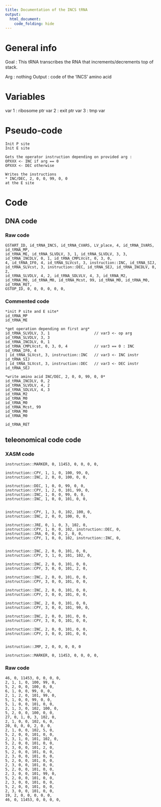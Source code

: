 ```yaml
---
title: Documentation of the INCS tRNA
output: 
  html_document:
    code_folding: hide
---
```



# General info

Goal : This tRNA transcribes the RNA that increments/decrements top of stack.


Arg : nothing
Output : code of the 'INCS' amino acid

# Variables

var 1 : ribosome ptr
var 2 : exit ptr
var 3 : tmp var

# Pseudo-code

```pseudo
Init P site
Init E site

Gets the operator instruction depending on provided arg :
OPXXX <- INC if arg == 0
OPXXX <- DEC otherwise

Writes the instructions
* INC/DEC, 2, 0, 0, 99, 0, 0
at the E site
```

# Code

## DNA code

### Raw code

```DNA
GSTART_ID, id_tRNA_INCS, id_tRNA_CVARS, LV_place, 4, id_tRNA_IVARS, id_tRNA_MP, 
id_tRNA_ME, id_tRNA_SLVDLV, 3, 1, id_tRNA_SLVDLV, 3, 3, 
id_tRNA_INCDLV, 0, 1, id_tRNA_CMPLVcst, 0, 3, 0, 
4, id_tRNA_IF0, 4, id_tRNA_SLVcst, 3, instruction::INC, id_tRNA_SIJ, 
id_tRNA_SLVcst, 3, instruction::DEC, id_tRNA_SEJ, id_tRNA_INCDLV, 0, 2, 
id_tRNA_SLVDLV, 4, 2, id_tRNA_SDLVLV, 4, 3, id_tRNA_M2, 
id_tRNA_M0, id_tRNA_M0, id_tRNA_Mcst, 99, id_tRNA_M0, id_tRNA_M0, id_tRNA_RET, 
GSTOP_ID, 0, 0, 0, 0, 0, 0,
```


### Commented code


```pseudoDNA
*init P site and E site*
id_tRNA_MP
id_tRNA_ME 

*get operation depending on first arg*
id_tRNA_SLVDLV, 3, 1                    // var3 <- op arg
id_tRNA_SLVDLV, 3, 3
id_tRNA_INCDLV, 0, 1
id_tRNA_CMPLVcst, 0, 3, 0, 4            // var3 == 0 : INC
id_tRNA_IF0, 4
| id_tRNA_SLVcst, 3, instruction::INC   // var3 <- INC instr
id_tRNA_SIJ
| id_tRNA_SLVcst, 3, instruction::DEC   // var3 <- DEC instr
id_tRNA_SEJ

*write amino acid INC/DEC, 2, 0, 0, 99, 0, 0*
id_tRNA_INCDLV, 0, 2
id_tRNA_SLVDLV, 4, 2
id_tRNA_SDLVLV, 4, 3
id_tRNA_M2
id_tRNA_M0
id_tRNA_M0
id_tRNA_Mcst, 99
id_tRNA_M0
id_tRNA_M0

id_tRNA_RET
```


## teleonomical code code

### XASM code

```XASM
instruction::MARKER, 0, 11453, 0, 0, 0, 0,

instruction::CPY, 1, 1, 0, 100, 99, 0,
instruction::INC, 2, 0, 0, 100, 0, 0,

instruction::DEC, 1, 0, 0, 99, 0, 0,
instruction::CPY, 1, 2, 0, 101, 99, 0,
instruction::INC, 1, 0, 0, 99, 0, 0,
instruction::INC, 1, 0, 0, 101, 0, 0,


instruction::CPY, 1, 3, 0, 102, 100, 0,
instruction::INC, 2, 0, 0, 100, 0, 0,

instruction::JRE, 0, 1, 0, 3, 102, 0,
instruction::CPY, 1, 0, 0, 102, instruction::DEC, 0,
instruction::JRA, 0, 0, 0, 2, 0, 0,
instruction::CPY, 1, 0, 0, 102, instruction::INC, 0,


instruction::INC, 2, 0, 0, 101, 0, 0,
instruction::CPY, 3, 1, 0, 101, 102, 0,

instruction::INC, 2, 0, 0, 101, 0, 0,
instruction::CPY, 3, 0, 0, 101, 2, 0,

instruction::INC, 2, 0, 0, 101, 0, 0,
instruction::CPY, 3, 0, 0, 101, 0, 0,

instruction::INC, 2, 0, 0, 101, 0, 0,
instruction::CPY, 3, 0, 0, 101, 0, 0,

instruction::INC, 2, 0, 0, 101, 0, 0,
instruction::CPY, 3, 0, 0, 101, 99, 0,

instruction::INC, 2, 0, 0, 101, 0, 0,
instruction::CPY, 3, 0, 0, 101, 0, 0,

instruction::INC, 2, 0, 0, 101, 0, 0,
instruction::CPY, 3, 0, 0, 101, 0, 0,


instruction::JMP, 2, 0, 0, 0, 0, 0

instruction::MARKER, 0, 11453, 0, 0, 0, 0,
```

### Raw code

```RAW
46, 0, 11453, 0, 0, 0, 0,
2, 1, 1, 0, 100, 99, 0,
5, 2, 0, 0, 100, 0, 0,
6, 1, 0, 0, 99, 0, 0,
2, 1, 2, 0, 101, 99, 0,
5, 1, 0, 0, 99, 0, 0,
5, 1, 0, 0, 101, 0, 0,
2, 1, 3, 0, 102, 100, 0,
5, 2, 0, 0, 100, 0, 0,
27, 0, 1, 0, 3, 102, 0,
2, 1, 0, 0, 102, 6, 0,
20, 0, 0, 0, 2, 0, 0,
2, 1, 0, 0, 102, 5, 0,
5, 2, 0, 0, 101, 0, 0,
2, 3, 1, 0, 101, 102, 0,
5, 2, 0, 0, 101, 0, 0,
2, 3, 0, 0, 101, 2, 0,
5, 2, 0, 0, 101, 0, 0,
2, 3, 0, 0, 101, 0, 0,
5, 2, 0, 0, 101, 0, 0,
2, 3, 0, 0, 101, 0, 0,
5, 2, 0, 0, 101, 0, 0,
2, 3, 0, 0, 101, 99, 0,
5, 2, 0, 0, 101, 0, 0,
2, 3, 0, 0, 101, 0, 0,
5, 2, 0, 0, 101, 0, 0,
2, 3, 0, 0, 101, 0, 0,
19, 2, 0, 0, 0, 0, 0,
46, 0, 11453, 0, 0, 0, 0,
```
